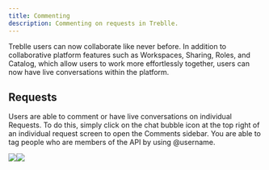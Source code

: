 ```yaml
---
title: Commenting
description: Commenting on requests in Treblle.
---
```


Treblle users can now collaborate like never before. In addition to collaborative platform features such as Workspaces, Sharing, Roles, and Catalog, which allow users to work more effortlessly together, users can now have live conversations within the platform.

## Requests

Users are able to comment or have live conversations on individual Requests. To do this, simply click on the chat bubble icon at the top right of an individual request screen to open the Comments sidebar. You are able to tag people who are members of the API by using @username.

![](https://firebasestorage.googleapis.com/v0/b/treblle-docs.appspot.com/o/ditmd_image.png?alt=media&token=97f3afaf-37a9-4fc3-a8eb-7e3a721d2d5a)![](https://firebasestorage.googleapis.com/v0/b/treblle-docs.appspot.com/o/jvyu8_image.png?alt=media&token=2fa7c293-9fa9-4910-b4cf-110c38a1462d)